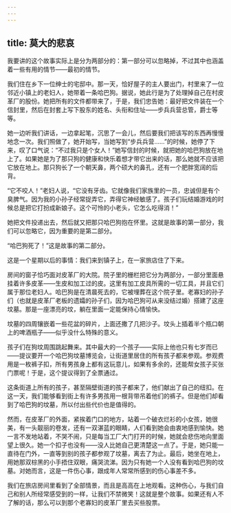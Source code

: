 ```yaml
---
---
---
```

title: 莫大的悲哀
---



我要讲的这个故事实际上是分为两部分的：第一部分可以忽略掉，不过其中也涵盖着一些有用的情节——最初的情节。

我们住在乡下一位绅士的宅邸中。那一天，恰好屋子的主人要出门，村里来了一位邻近小镇上的老妇人，她带着一条哈巴狗。据说，她此行是为了处理掉自己在村皮革厂的股份。她把所有的文件都带来了，于是，我们忠告她：最好把文件装在一个信封里，然后在封套上写下股东的姓名、头衔和住址——步兵兵营总管，爵士等等。

她一边听我们讲话，一边拿起笔，沉思了一会儿，然后要我们把该写的东西再慢慢地念一次。我们照做了，她开始写，当她写到“步兵兵营……”的时候，她停了下来，叹了口气说：“不过我只是个女人！”她写信封的时候，就把她的哈巴狗放在地上了。如果她是为了那只狗的健康和快乐着想才带它出来的话，那么她就不应该把它放在地上。那只狗长了一个朝天鼻，两个硕大的鼻孔，还有一个肥胖宽阔的后背。

“它不咬人！”老妇人说，“它没有牙齿。它就像我们家族里的一员，忠诚但是有个臭脾气。因为我的小孙子经常捉弄它，弄得它神经敏感了。孩子们玩结婚游戏的时候总是把它打扮成新娘子。这个可怜的小老头，它怎么吃得消！”

她把文件投递出去，然后就又把那只哈巴狗抱在怀里。这就是故事的第一部分，我们可以忽略它，因为重要的是第二部分。

“哈巴狗死了！”这是故事的第二部分。

这是一个星期以后的事情：我们来到镇子上，在一家旅店住了下来。

房间的窗子恰巧面对皮革厂的大院。院子里的栅栏把它分为两部分，一部分里面悬挂着许多皮革——生皮和加工过的皮。这里有加工皮具所需的一切工具，并且它们属于那位老妇人。哈巴狗是在清晨死去的，它被埋葬在这个院子里。老寡妇的孙子们（也就是皮革厂老板的遗孀的孙子们，因为哈巴狗可从来没结过婚）搭建了这座坟墓。那是一座漂亮的坟，躺在里面一定能保持心情愉快。

坟墓的四周镶嵌着一些花盆的碎片，上面还撒了几把沙子。坟头上插着半个瓶口朝上的啤酒瓶子——似乎没什么特殊的意义。

孩子们在狗坟周围跳起舞来。其中最大的一个孩子——实际上他也只有七岁而已——提议要开一个哈巴狗坟墓博览会，让街道里居住的所有孩子都来参观。参观费用是一枚裤子扣，所有男孩身上都有这玩意儿，如果有多余的，还能帮女孩子买张门票呢！于是，这个提议得到了全票通过。

这条街道上所有的孩子，甚至隔壁街道的孩子都来了，他们献出了自己的纽扣。在这一天，我们能够看到街上有许多男孩用一根背带吊着他们的裤子。但是他们却看到了哈巴狗的坟墓，所以付出些代价也是值得的。

然而，在皮革厂的外面，紧挨着门口的地方，站着一个破衣烂衫的小女孩，她很美，有一头靓丽的卷发，还有一双湛蓝的眼睛，人们看到她会由衷地感到愉快。她一言不发地站着，不哭不闹，只是每当工厂大门打开的时候，她就会悲伤地向里面望上很久。她一个扣子也没有——没人比她自己更清楚这一点了。于是，她只能一直待在门外，一直等到别的孩子都参观了坟墓，离去了为止。最后，她坐在地上，用她那双棕黑的小手捂住双眼，痛哭流涕。因为只有她一个人没有看到哈巴狗的坟墓。对她而言，这是一件伤心事，跟成年人常常所感到的伤心事差不多。

我们在旅店房间里看到了全部情景，而且是高高在上地观看。这种伤心，与我们自己和别人所经常感受到的一样，让我们不禁微笑！这就是整个故事。如果还有人不了解的话，那么可以到那个老寡妇的皮革厂里去买些股票。